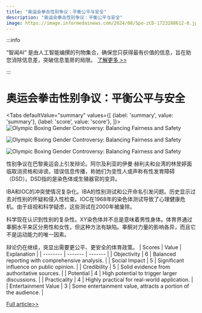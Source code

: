 ```yaml
---
title: "奥运会拳击性别争议：平衡公平与安全"
description: "奥运会拳击性别争议：平衡公平与安全"
image: https://image.informedainews.com/2024/08/Spo-zCD-1723288612-0.jpg
---
```



:::info

“智闻AI“ 是由人工智能编撰的刊物集合，确保您只获得最有价值的信息，旨在助您消除信息差，突破信息茧房的局限。  [了解更多 >>](/)

:::

# 奥运会拳击性别争议：平衡公平与安全


<Tabs
	defaultValue="summary"
	values={[
	{label: 'summary', value: 'summary'},
	{label: 'score', value: 'score'},
]}>
<TabItem value="summary">
<img
  src="https://image.informedainews.com/2024/08/Spo-zCD-1723288612-0.jpg"
  alt="Olympic Boxing Gender Controversy: Balancing Fairness and Safety"
/>

<img
  src="https://image.informedainews.com/2024/08/Spo-aun-1723288612-1.jpg"
  alt="Olympic Boxing Gender Controversy: Balancing Fairness and Safety"
/>

<img
  src="https://image.informedainews.com/2024/08/Spo-th9-1723288612-2.jpg"
  alt="Olympic Boxing Gender Controversy: Balancing Fairness and Safety"
/>



性别争议在巴黎奥运会上引发辩论。阿尔及利亚的伊曼·赫利夫和台湾的林昱婷面临取消资格和诽谤。错误信息传播，称她们为变性人或声称有性发育障碍（DSD）。DSD指的是染色体或生殖器官的变异。

IBA和IOC的冲突使情况复杂化。IBA的性别测试和公开命名引发问题。历史显示过去对性别的怀疑和侵入性检查。IOC在1968年的染色体测试导致了心理健康危机。由于歧视和科学疑虑，这些测试在2000年被废除。

科学现在认识到性别的复杂性。XY染色体并不总是意味着男性身体。体育界通过睾酮水平来区分男性和女性，但这种方法有缺陷。睾酮对力量的影响各异，而且它不是运动能力的唯一因素。

辩论仍在继续，突显出需要更公平、更安全的体育政策。
</TabItem>
<TabItem value="score">
	| Scores     | Value   | Explanation |
	| -------- | ------- | ------- |
	| Objectivity  | 6    | Balanced reporting with comprehensive analysis.    |
	| Social Impact | 5     | Significant influence on public opinion.    |
	| Credibility    | 5    | Solid evidence from authoritative sources.    |
	| Potential    | 4    | High potential to trigger larger discussions.    |
	| Practicality    | 4    | Highly practical for real-world application.    |
	| Entertainment Value    | 3    | Some entertainment value, attracts a portion of the audience.    |
</TabItem>
</Tabs>

[Full article>>](https://asia.nikkei.com/Spotlight/Comment/Olympic-boxing-gender-controversy-reveals-danger-of-speculation)
